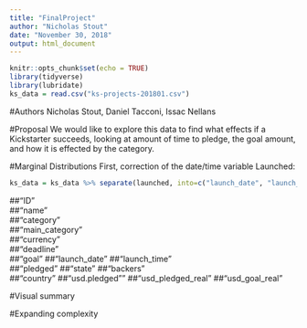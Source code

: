 ```yaml
---
title: "FinalProject"
author: "Nicholas Stout"
date: "November 30, 2018"
output: html_document
---
```


```r
knitr::opts_chunk$set(echo = TRUE)
library(tidyverse)
library(lubridate)
ks_data = read.csv("ks-projects-201801.csv")
```
#Authors
Nicholas Stout, Daniel Tacconi, Issac Nellans

#Proposal
We would like to explore this data to find what effects if a Kickstarter succeeds, looking at amount of time to pledge, the goal amount, and how it is effected by the category.

#Marginal Distributions
First, correction of the date/time variable Launched:
```r
ks_data = ks_data %>% separate(launched, into=c("launch_date", "launch_time"), sep = " ") %>% mutate(launch_date = ymd(launch_date), deadline = ymd(deadline), ID = as.factor(ID))
```
##"ID"               
##"name"             
##"category"        
##"main_category"    
##"currency"         
##"deadline"        
##"goal"
##"launch_date"
##"launch_time"     
##"pledged"
##"state"
##"backers"         
##"country"
##"usd.pledged""
##"usd_pledged_real"
##"usd_goal_real"

#Visual summary

#Expanding complexity

```r

```
